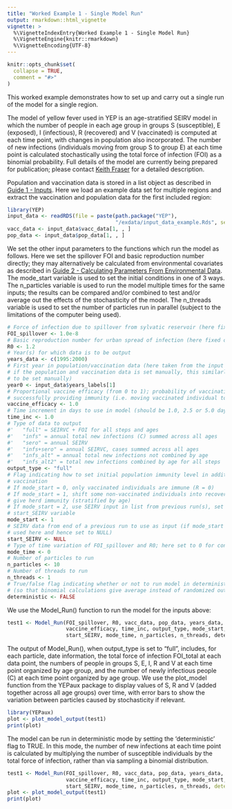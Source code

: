 ```yaml
---
title: "Worked Example 1 - Single Model Run"
output: rmarkdown::html_vignette
vignette: >
  %\VignetteIndexEntry{Worked Example 1 - Single Model Run}
  %\VignetteEngine{knitr::rmarkdown}
  %\VignetteEncoding{UTF-8}
---
```


```r
knitr::opts_chunk$set(
  collapse = TRUE,
  comment = "#>"
)
```

This worked example demonstrates how to set up and carry out a single run of the model for a single region. 

The model of yellow fever used in YEP is an age-stratified SEIRV model in which the number of people in each age group in groups S (susceptible), E (exposed), I (infectious), R (recovered) and V (vaccinated) is computed at each time point, with changes in population also incorporated. The number of new infections (individuals moving from group S to group E) at each time point is calculated stochastically using the total force of infection (FOI) as a binomial probability. Full details of the model are currently being prepared for publication; please contact [Keith Fraser](https://www.imperial.ac.uk/people/keith.fraser) for a detailed description.

Population and vaccination data is stored in a list object as described in [Guide 1 - Inputs](https://mrc-ide.github.io/YEP/articles/CGuideAInputs.html). Here we load an example data set for multiple regions and extract the vaccination and population data for the first included region:

```r
library(YEP)
input_data <- readRDS(file = paste(path.package("YEP"), 
                                   "/exdata/input_data_example.Rds", sep = ""))
vacc_data <- input_data$vacc_data[1, , ]
pop_data <- input_data$pop_data[1, , ]  
```

We set the other input parameters to the functions which run the model as follows. Here we set the spillover FOI and basic reproduction number directly; they may alternatively be calculated from environmental covariates as described in [Guide 2 - Calculating Parameters From Environmental Data](https://mrc-ide.github.io/YEP/articles/CGuideBParametersEnvironment.html). The mode_start variable is used to set the initial conditions in one of 3 ways. The n_particles variable is used to run the model multiple times for the same inputs; the results can be compared and/or combined to test and/or average out the effects of the stochasticity of the model. The n_threads variable is used to set the number of particles run in parallel (subject to the limitations of the computer being used). 

```r
# Force of infection due to spillover from sylvatic reservoir (here fixed over time)
FOI_spillover <- 1.0e-8           
# Basic reproduction number for urban spread of infection (here fixed over time)
R0 <- 1.2
# Year(s) for which data is to be output
years_data <- c(1995:2000)         
# First year in population/vaccination data (here taken from the input data set; 
# if the population and vaccination data is set manually, this similarly needs 
# to be set manually)
year0 <- input_data$years_labels[1]
# Proportional vaccine efficacy (from 0 to 1); probability of vaccination 
# successfully providing immunity (i.e. moving vaccinated individual to group V)
vaccine_efficacy <- 1.0      
# Time increment in days to use in model (should be 1.0, 2.5 or 5.0 days)
time_inc <- 1.0     
# Type of data to output
#'   "full" = SEIRVC + FOI for all steps and ages
#'   "infs" = annual total new infections (C) summed across all ages
#'   "sero" = annual SEIRV
#'   "infs+sero" = annual SEIRVC, cases summed across all ages
#'   "infs_alt" = annual total new infections not combined by age
#'   "infs_alt2" = total new infections combined by age for all steps
output_type <- "full"    
# Flag indicating how to set initial population immunity level in addition to
# vaccination
# If mode_start = 0, only vaccinated individuals are immune (R = 0)
# If mode_start = 1, shift some non-vaccinated individuals into recovered to 
# give herd immunity (stratified by age)
# If mode_start = 2, use SEIRV input in list from previous run(s), set using
# start_SEIRV variable
mode_start <- 1           
# SEIRV data from end of a previous run to use as input (if mode_start = 2; not 
# used here and hence set to NULL)
start_SEIRV <- NULL   
# Type of time variation of FOI_spillover and R0; here set to 0 for constant values
mode_time <- 0
# Number of particles to run
n_particles <- 10     
# Number of threads to run
n_threads <- 1   
# True/false flag indicating whether or not to run model in deterministic mode
# (so that binomial calculations give average instead of randomized output)
deterministic <- FALSE
```

We use the Model_Run() function to run the model for the inputs above:

```r
test1 <- Model_Run(FOI_spillover, R0, vacc_data, pop_data, years_data, year0,
                   vaccine_efficacy, time_inc, output_type, mode_start,
                   start_SEIRV, mode_time, n_particles, n_threads, deterministic)
```

The output of Model_Run(), when output_type is set to "full", includes, for each particle, date information, the total force of infection FOI_total at each data point, the numbers of people in groups S, E, I, R and V at each time point organized by age group, and the number of newly infectious people (C) at each time point organized by age group. We use the plot_model function from the YEPaux package to display values of S, R and V (added together across all age groups) over time, with error bars to show the variation between particles caused by stochasticity if relevant.

```r
library(YEPaux)
plot <- plot_model_output(test1)
print(plot)
```

The model can be run in deterministic mode by setting the 'deterministic' flag to TRUE. In this mode, the number of new infections at each time point is calculated by multiplying the number of susceptible individuals by the total force of infection, rather than via sampling a binomial distribution.

```r
test1 <- Model_Run(FOI_spillover, R0, vacc_data, pop_data, years_data, year0,
                   vaccine_efficacy, time_inc, output_type, mode_start,
                   start_SEIRV, mode_time, n_particles, n_threads, deterministic=TRUE)
plot <- plot_model_output(test1)
print(plot)
```
